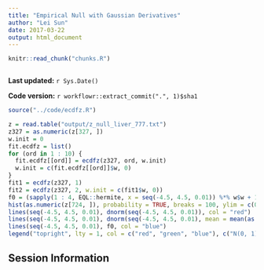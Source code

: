 ```yaml
---
title: "Empirical Null with Gaussian Derivatives"
author: "Lei Sun"
date: 2017-03-22
output: html_document
---
```


```r
knitr::read_chunk("chunks.R")
```

```r
```

**Last updated:** `r Sys.Date()`

**Code version:** `r workflowr::extract_commit(".", 1)$sha1`


```r
source("../code/ecdfz.R")
```

```r
z = read.table("output/z_null_liver_777.txt")
z327 = as.numeric(z[327, ])
w.init = 0
fit.ecdfz = list()
for (ord in 1 : 10) {
  fit.ecdfz[[ord]] = ecdfz(z327, ord, w.init)
  w.init = c(fit.ecdfz[[ord]]$w, 0)
}
fit1 = ecdfz(z327, 1)
fit2 = ecdfz(z327, 2, w.init = c(fit1$w, 0))
f0 = (sapply(1 : 4, EQL::hermite, x = seq(-4.5, 4.5, 0.01)) %*% w$w + 1) * dnorm(seq(-4.5, 4.5, 0.01))
hist(as.numeric(z[724, ]), probability = TRUE, breaks = 100, ylim = c(0, dnorm(0)), xlab = "z scores", main = "Histogram of Data Set 724")
lines(seq(-4.5, 4.5, 0.01), dnorm(seq(-4.5, 4.5, 0.01)), col = "red")
lines(seq(-4.5, 4.5, 0.01), dnorm(seq(-4.5, 4.5, 0.01), mean = mean(as.numeric(z[724, ])), sd = sd(as.numeric(z[724, ]))), col = "green")
lines(seq(-4.5, 4.5, 0.01), f0, col = "blue")
legend("topright", lty = 1, col = c("red", "green", "blue"), c("N(0, 1)", expression(N(hat(mu),hat(sigma)^2)), "Gaussian Derivatives"))
```

## Session Information

```r
```
